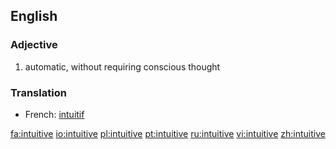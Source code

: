 ==English==
===Adjective===
{{en-adj}}

#automatic, without requiring conscious thought

===Translation===
*French: [[intuitif]]

[[fa:intuitive]]
[[io:intuitive]]
[[pl:intuitive]]
[[pt:intuitive]]
[[ru:intuitive]]
[[vi:intuitive]]
[[zh:intuitive]]